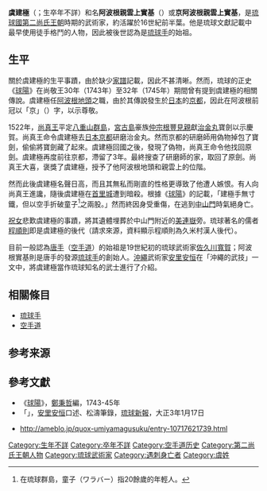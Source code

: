 {{東亞男性歷史人物
|名稱 =虞建極
|身份 =[[琉球國|琉球]][[空手道|武術家]]
|國家 ={{flag|琉球國}}
|屆數 =
|最高職務 =
|前任 = 
|繼任 = 
|畫像 =
|說明 =
|姓 =
|名 =
|姓名 =虞建極
|字 =
|名乘 =實基
|官職 =
|封爵 =阿波根[[親雲上|親雲上]]
|封號 =
|御稱號 =
|宮號1 =
|宮號2 =
|封地 =[[兼城間切|兼城間切]]阿波根地頭
|神號 =
|尊號 =
|族裔 = 
|旗籍 =
|府邸 =
|世系 = 
|初名 =
|乳名 =
|幼名 =
|兒名 =
|童名 =
|小字 =
|別名 =
|號 =
|法號 =
|院號 =
|其他名號 =京阿波根親雲上
|出生日期 =？
|出生地點 ={{flag|琉球國}}
|婚年 =
|逝世年 =？
|逝世地 ={{flag|琉球國}}[[首里城|首里城]][[中山門|中山門]]附近
|諡號 =
|墳墓 ={{flag|琉球國}}[[首里城|首里城]][[美連嶽|美連嶽]]
|父親 =
|嫡母 =
|母親 =
|元配 =
|正室 =
|妻 =
|繼室 =
|平妻 =
|側室 =
|元配之父 =
|元配之嫡母 =
|元配之母 =
|正室之父 =
|正室之嫡母 =
|正室之母 =
|妻之父 =
|妻之嫡母 =
|妻之母 =
|繼室之父 =
|繼室之嫡母 =
|繼室之母 =
|平妻之父 =
|平妻之嫡母 =
|平妻之母 =
|兄弟 =
|姊妹 =
|嫡兄弟 =
|嫡姊妹 =
|庶兄弟 =
|庶姊妹 =
|同胞兄弟 =
|同胞姊妹 =
|異母兄弟 =
|異母姊妹 =
|異父兄弟 =
|異父姊妹 =
|繼兄弟 =
|繼姊妹 =
|子 =
|女 =
|嫡子 =
|嫡女 =
|庶子 =
|庶女 =
|養子 =
|養女 =
|繼子 =
|繼女 =
|其他親屬 =
|出身 = 
|功名 = 
|經歷 = 
|著作 =
|注釋 =
}}
'''虞建極'''（{{ryu|r=虞建極|kn=グチェーチク|rm=Gu Cheechiku|f=h}}；生卒年不詳）和名'''阿波根親雲上實基'''（{{ryu|r=阿波根 親雲上 實基|shin=阿波根 親雲上 実基|kn=アフヮグン ペークミー ジッキ|rm=Ahwagun Pekumii Jikki}}）或'''京阿波根親雲上實基'''，是[[琉球國|琉球國]][[第二尚氏王朝|第二尚氏王朝]]時期的武術家，約活躍於16世紀前半葉。他是琉球文獻記載中最早使用徒手格鬥的人物，因此被後世認為是[[琉球手|琉球手]]的始祖。

==生平==
關於虞建極的生平事蹟，由於缺少[[家譜|家譜]]記載，因此不甚清晰。然而，琉球的正史《[[球陽|球陽]]》在尚敬王30年（1743年）至32年（1745年）期間曾有提到虞建極的相關傳說。虞建極任[[阿波根地頭|阿波根地頭]]之職，由於其傳說發生於[[日本|日本]]的[[京都|京都]]，因此在阿波根前冠以「京」（{{ryu|r=京|kn=チョー|rm=Chō}}）字，以示尊敬。

1522年，[[尚真王|尚真王]]平定[[八重山群島|八重山群島]]，[[宮古島|宮古島]]豪族[[仲宗根豐見親|仲宗根豐見親]]獻[[治金丸|治金丸]]寶劍以示慶賀。尚真王命令虞建極去[[日本|日本]][[京都|京都]]研磨治金丸。然而京都的研磨師用偽物掉包了寶劍，偷偷將寶劍藏了起來。虞建極回國之後，發現了偽物，尚真王命令他找回原劍。虞建極再度前往京都，滯留了3年。最終搜查了研磨師的家，取回了原劍。尚真王大喜，褒獎了虞建極，授予了他阿波根地頭和親雲上的位階。

然而此後虞建極名聲日高，而且其無私而剛直的性格更導致了他遭人嫉恨。有人向尚真王進讒，隨後虞建極在[[首里城|首里城]]遭到暗殺。根據《[[球陽|球陽]]》的記載，「建極手無寸鐵，但以空手折破童子<ref>在琉球群島，童子（ワラバー）指20餘歲的年輕人。</ref>之兩股。」然而終因身受重傷，在逃到[[中山門|中山門]]時氣絕身亡。

[[祝女|祝女]]悲歎虞建極的事蹟，將其遺體埋葬於中山門附近的[[美連嶽|美連嶽]]旁。琉球著名的儒者[[程順則|程順則]]即是虞建極的後代（請求來源，資料顯示程順則為久米村漢人後代）。

目前一般認為[[空手道|唐手]]（[[空手道|空手道]]）的始祖是19世紀初的琉球武術家[[佐久川寬賀|佐久川寬賀]]；阿波根實基則是唐手的發源[[琉球手|琉球手]]的創始人。[[沖繩|沖繩]]武術家[[安里安恒|安里安恒]]在「沖繩的武技」一文中，將虞建極當作琉球知名的武士進行了介紹。

==相關條目==
* [[琉球手|琉球手]]
* [[空手道|空手道]]

==参考来源==
{{reflist}}

==參考文獻==
* 《[[球陽|球陽]]》，[[鄭秉哲|鄭秉哲]]編，1743-45年
* 「{{lang|ja|沖縄の武技}}」，[[安里安恒|安里安恒]]口述、松濤筆錄，[[琉球新報|琉球新報]]，大正3年1月17日
* {{ja}} http://ameblo.jp/quox-umiyamagusuku/entry-10717621739.html {{Wayback|url=http://ameblo.jp/quox-umiyamagusuku/entry-10717621739.html |date=20160305110852 }}

[[Category:生年不詳|Category:生年不詳]]
[[Category:卒年不詳|Category:卒年不詳]]
[[Category:空手道历史|Category:空手道历史]]
[[Category:第二尚氏王朝人物|Category:第二尚氏王朝人物]]
[[Category:琉球武術家|Category:琉球武術家]]
[[Category:遇刺身亡者|Category:遇刺身亡者]]
[[Category:虞姓|Category:虞姓]]